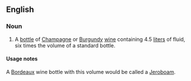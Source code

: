 ==English==
===Noun===
{{en-noun}}
# A [[bottle]] of [[Champagne]] or [[Burgundy]] [[wine]]  containing 4.5 [[liter]]s of fluid, six times the volume of a standard bottle.

====Usage notes====
A [[Bordeaux]] wine bottle with this volume would be called a [[Jeroboam]].